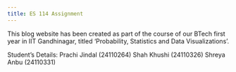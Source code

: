 ```yaml
---
title: ES 114 Assignment
---
```


This blog website has been created as part of the course of our BTech first year in IIT Gandhinagar, titled 'Probability, Statistics and Data Visualizations'.

Student's Details:
Prachi Jindal (24110264)
Shah Khushi (24110326)
Shreya Anbu (24110331)
